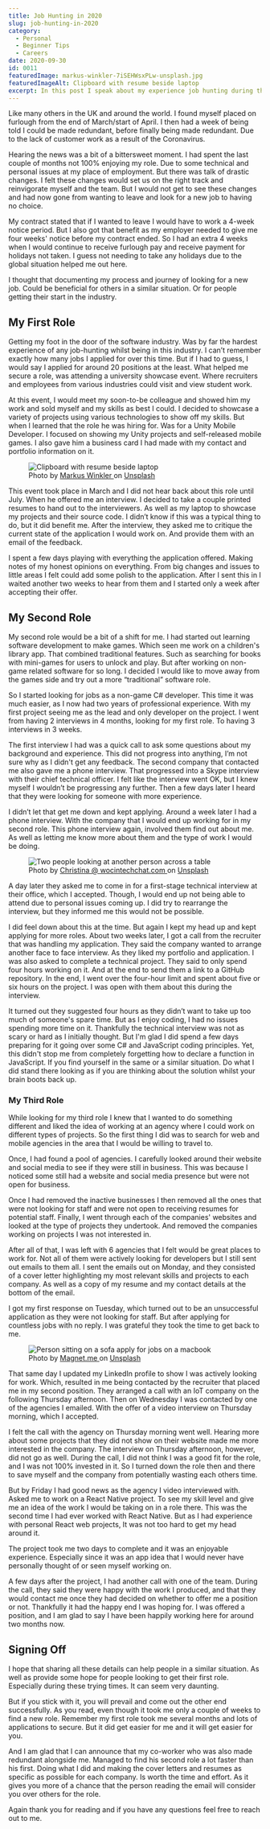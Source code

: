 ```yaml
---
title: Job Hunting in 2020
slug: job-hunting-in-2020
category:
  - Personal
  - Beginner Tips
  - Careers
date: 2020-09-30
id: 0011
featuredImage: markus-winkler-7iSEHWsxPLw-unsplash.jpg
featuredImageAlt: Clipboard with resume beside laptop
excerpt: In this post I speak about my experience job hunting during the coronavirus lockdown.
---
```


Like many others in the UK and around the world. I found myself placed on furlough from the end of March/start of April. I then had a week of being told I could be made redundant, before finally being made redundant. Due to the lack of customer work as a result of the Coronavirus.

Hearing the news was a bit of a bittersweet moment. I had spent the last couple of months not 100% enjoying my role. Due to some technical and personal issues at my place of employment. But there was talk of drastic changes. I felt these changes would set us on the right track and reinvigorate myself and the team. But I would not get to see these changes and had now gone from wanting to leave and look for a new job to having no choice.

My contract stated that if I wanted to leave I would have to work a 4-week notice period. But I also got that benefit as my employer needed to give me four weeks' notice before my contract ended. So I had an extra 4 weeks when I would continue to receive furlough pay and receive payment for holidays not taken. I guess not needing to take any holidays due to the global situation helped me out here.

I thought that documenting my process and journey of looking for a new job. Could be beneficial for others in a similar situation. Or for people getting their start in the industry.

## My First Role

Getting my foot in the door of the software industry. Was by far the hardest experience of any job-hunting whilst being in this industry. I can’t remember exactly how many jobs I applied for over this time. But if I had to guess, I would say I applied for around 20 positions at the least. What helped me secure a role, was attending a university showcase event. Where recruiters and employees from various industries could visit and view student work.

At this event, I would meet my soon-to-be colleague and showed him my work and sold myself and my skills as best I could. I decided to showcase a variety of projects using various technologies to show off my skills. But when I learned that the role he was hiring for. Was for a Unity Mobile Developer. I focused on showing my Unity projects and self-released mobile games. I also gave him a business card I had made with my contact and portfolio information on it.

<figure>
  <img
    src='./markus-winkler-7iSEHWsxPLw-unsplash.jpg'
    alt='Clipboard with resume beside laptop'
  />
  <figcaption>
    Photo by
    <a href='https://unsplash.com/@markuswinkler?utm_source=unsplash&amp;utm_medium=referral&amp;utm_content=creditCopyText'>
      Markus Winkler
    </a>
    on
    <a href='https://unsplash.com/?utm_source=unsplash&amp;utm_medium=referral&amp;utm_content=creditCopyText'>
      Unsplash
    </a>
  </figcaption>
</figure>

This event took place in March and I did not hear back about this role until July. When he offered me an interview. I decided to take a couple printed resumes to hand out to the interviewers. As well as my laptop to showcase my projects and their source code. I didn’t know if this was a typical thing to do, but it did benefit me. After the interview, they asked me to critique the current state of the application I would work on. And provide them with an email of the feedback.

I spent a few days playing with everything the application offered. Making notes of my honest opinions on everything. From big changes and issues to little areas I felt could add some polish to the application. After I sent this in I waited another two weeks to hear from them and I started only a week after accepting their offer.

## My Second Role

My second role would be a bit of a shift for me. I had started out learning software development to make games. Which seen me work on a children's library app. That combined traditional features. Such as searching for books with mini-games for users to unlock and play. But after working on non-game related software for so long. I decided I would like to move away from the games side and try out a more “traditional” software role.

So I started looking for jobs as a non-game C# developer. This time it was much easier, as I now had two years of professional experience. With my first project seeing me as the lead and only developer on the project. I went from having 2 interviews in 4 months, looking for my first role. To having 3 interviews in 3 weeks.

The first interview I had was a quick call to ask some questions about my background and experience. This did not progress into anything, I’m not sure why as I didn't get any feedback. The second company that contacted me also gave me a phone interview. That progressed into a Skype interview with their chief technical officer. I felt like the interview went OK, but I knew myself I wouldn’t be progressing any further. Then a few days later I heard that they were looking for someone with more experience.

I didn’t let that get me down and kept applying. Around a week later I had a phone interview. With the company that I would end up working for in my second role. This phone interview again, involved them find out about me. As well as letting me know more about them and the type of work I would be doing.

<figure>
  <img
    src='./christina-wocintechchat-com-yyp_HpXrUfw-unsplash.jpg'
    alt='Two people looking at another person across a table'
  />
  <figcaption>
    Photo by
    <a href='https://unsplash.com/@wocintechchat?utm_source=unsplash&amp;utm_medium=referral&amp;utm_content=creditCopyText'>
      Christina @ wocintechchat.com
    </a>
    on
    <a href='https://unsplash.com/?utm_source=unsplash&amp;utm_medium=referral&amp;utm_content=creditCopyText'>
      Unsplash
    </a>
  </figcaption>
</figure>

A day later they asked me to come in for a first-stage technical interview at their office, which I accepted. Though, I would end up not being able to attend due to personal issues coming up. I did try to rearrange the interview, but they informed me this would not be possible.

I did feel down about this at the time. But again I kept my head up and kept applying for more roles. About two weeks later, I got a call from the recruiter that was handling my application. They said the company wanted to arrange another face to face interview. As they liked my portfolio and application. I was also asked to complete a technical project. They said to only spend four hours working on it. And at the end to send them a link to a GitHub repository. In the end, I went over the four-hour limit and spent about five or six hours on the project. I was open with them about this during the interview.

It turned out they suggested four hours as they didn’t want to take up too much of someone's spare time. But as I enjoy coding, I had no issues spending more time on it. Thankfully the technical interview was not as scary or hard as I initially thought. But I'm glad I did spend a few days preparing for it going over some C# and JavaScript coding principles. Yet, this didn't stop me from completely forgetting how to declare a function in JavaScript. If you find yourself in the same or a similar situation. Do what I did stand there looking as if you are thinking about the solution whilst your brain boots back up.

### My Third Role

While looking for my third role I knew that I wanted to do something different and liked the idea of working at an agency where I could work on different types of projects. So the first thing I did was to search for web and mobile agencies in the area that I would be willing to travel to.

Once, I had found a pool of agencies. I carefully looked around their website and social media to see if they were still in business. This was because I noticed some still had a website and social media presence but were not open for business.

Once I had removed the inactive businesses I then removed all the ones that were not looking for staff and were not open to receiving resumes for potential staff. Finally, I went through each of the companies' websites and looked at the type of projects they undertook. And removed the companies working on projects I was not interested in.

After all of that, I was left with 6 agencies that I felt would be great places to work for. Not all of them were actively looking for developers but I still sent out emails to them all. I sent the emails out on Monday, and they consisted of a cover letter highlighting my most relevant skills and projects to each company. As well as a copy of my resume and my contact details at the bottom of the email.

I got my first response on Tuesday, which turned out to be an unsuccessful application as they were not looking for staff. But after applying for countless jobs with no reply. I was grateful they took the time to get back to me.

<figure>
  <img
    src='./magnet-me-sOObVT48N3I-unsplash.jpg'
    alt='Person sitting on a sofa apply for jobs on a macbook'
  />
  <figcaption>
    Photo by
    <a href='https://unsplash.com/@magnetme?utm_source=unsplash&amp;utm_medium=referral&amp;utm_content=creditCopyText'>
      Magnet.me
    </a>
    on
    <a href='https://unsplash.com/?utm_source=unsplash&amp;utm_medium=referral&amp;utm_content=creditCopyText'>
      Unsplash
    </a>
  </figcaption>
</figure>

That same day I updated my LinkedIn profile to show I was actively looking for work. Which, resulted in me being contacted by the recruiter that placed me in my second position. They arranged a call with an IoT company on the following Thursday afternoon. Then on Wednesday I was contacted by one of the agencies I emailed. With the offer of a video interview on Thursday morning, which I accepted.

I felt the call with the agency on Thursday morning went well. Hearing more about some projects that they did not show on their website made me more interested in the company. The interview on Thursday afternoon, however, did not go as well. During the call, I did not think I was a good fit for the role, and I was not 100% invested in it. So I turned down the role then and there to save myself and the company from potentially wasting each others time.

But by Friday I had good news as the agency I video interviewed with. Asked me to work on a React Native project. To see my skill level and give me an idea of the work I would be taking on in a role there. This was the second time I had ever worked with React Native. But as I had experience with personal React web projects, It was not too hard to get my head around it.

The project took me two days to complete and it was an enjoyable experience. Especially since it was an app idea that I would never have personally thought of or seen myself working on.

A few days after the project, I had another call with one of the team. During the call, they said they were happy with the work I produced, and that they would contact me once they had decided on whether to offer me a position or not. Thankfully it had the happy end I was hoping for. I was offered a position, and I am glad to say I have been happily working here for around two months now.

## Signing Off

I hope that sharing all these details can help people in a similar situation. As well as provide some hope for people looking to get their first role. Especially during these trying times. It can seem very daunting.

But if you stick with it, you will prevail and come out the other end successfully. As you read, even though it took me only a couple of weeks to find a new role. Remember my first role took me several months and lots of applications to secure. But it did get easier for me and it will get easier for you.

And I am glad that I can announce that my co-worker who was also made redundant alongside me. Managed to find his second role a lot faster than his first. Doing what I did and making the cover letters and resumes as specific as possible for each company. Is worth the time and effort. As it gives you more of a chance that the person reading the email will consider you over others for the role.

Again thank you for reading and if you have any questions feel free to reach out to me.
